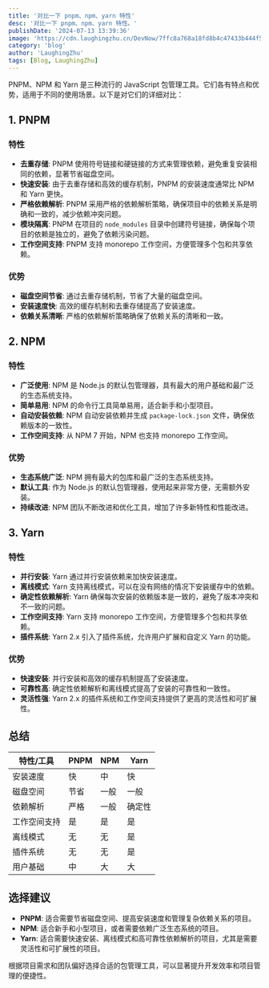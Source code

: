 ```yaml
---
title: '对比一下 pnpm、npm、yarn 特性'
desc: '对比一下 pnpm、npm、yarn 特性。'
publishDate: '2024-07-13 13:39:36'
image: 'https://cdn.laughingzhu.cn/DevNow/7ffc8a768a18fd8b4c47433b444f5659-557012.jpg'
category: 'blog'
author: 'LaughingZhu'
tags: [Blog, LaughingZhu]
---
```


PNPM、NPM 和 Yarn 是三种流行的 JavaScript 包管理工具。它们各有特点和优势，适用于不同的使用场景。以下是对它们的详细对比：

## 1. PNPM

### 特性

- **去重存储**: PNPM 使用符号链接和硬链接的方式来管理依赖，避免重复安装相同的依赖，显著节省磁盘空间。
- **快速安装**: 由于去重存储和高效的缓存机制，PNPM 的安装速度通常比 NPM 和 Yarn 更快。
- **严格依赖解析**: PNPM 采用严格的依赖解析策略，确保项目中的依赖关系是明确和一致的，减少依赖冲突问题。
- **模块隔离**: PNPM 在项目的 `node_modules` 目录中创建符号链接，确保每个项目的依赖是独立的，避免了依赖污染问题。
- **工作空间支持**: PNPM 支持 monorepo 工作空间，方便管理多个包和共享依赖。

### 优势

- **磁盘空间节省**: 通过去重存储机制，节省了大量的磁盘空间。
- **安装速度快**: 高效的缓存机制和去重存储提高了安装速度。
- **依赖关系清晰**: 严格的依赖解析策略确保了依赖关系的清晰和一致。

## 2. NPM

### 特性

- **广泛使用**: NPM 是 Node.js 的默认包管理器，具有最大的用户基础和最广泛的生态系统支持。
- **简单易用**: NPM 的命令行工具简单易用，适合新手和小型项目。
- **自动安装依赖**: NPM 自动安装依赖并生成 `package-lock.json` 文件，确保依赖版本的一致性。
- **工作空间支持**: 从 NPM 7 开始，NPM 也支持 monorepo 工作空间。

### 优势

- **生态系统广泛**: NPM 拥有最大的包库和最广泛的生态系统支持。
- **默认工具**: 作为 Node.js 的默认包管理器，使用起来非常方便，无需额外安装。
- **持续改进**: NPM 团队不断改进和优化工具，增加了许多新特性和性能改进。

## 3. Yarn

### 特性

- **并行安装**: Yarn 通过并行安装依赖来加快安装速度。
- **离线模式**: Yarn 支持离线模式，可以在没有网络的情况下安装缓存中的依赖。
- **确定性依赖解析**: Yarn 确保每次安装的依赖版本是一致的，避免了版本冲突和不一致的问题。
- **工作空间支持**: Yarn 支持 monorepo 工作空间，方便管理多个包和共享依赖。
- **插件系统**: Yarn 2.x 引入了插件系统，允许用户扩展和自定义 Yarn 的功能。

### 优势

- **快速安装**: 并行安装和高效的缓存机制提高了安装速度。
- **可靠性高**: 确定性依赖解析和离线模式提高了安装的可靠性和一致性。
- **灵活性强**: Yarn 2.x 的插件系统和工作空间支持提供了更高的灵活性和可扩展性。

## 总结

| 特性/工具    | PNPM | NPM  | Yarn   |
| ------------ | ---- | ---- | ------ |
| 安装速度     | 快   | 中   | 快     |
| 磁盘空间     | 节省 | 一般 | 一般   |
| 依赖解析     | 严格 | 一般 | 确定性 |
| 工作空间支持 | 是   | 是   | 是     |
| 离线模式     | 无   | 无   | 是     |
| 插件系统     | 无   | 无   | 是     |
| 用户基础     | 中   | 大   | 大     |

## 选择建议

- **PNPM**: 适合需要节省磁盘空间、提高安装速度和管理复杂依赖关系的项目。
- **NPM**: 适合新手和小型项目，或者需要依赖广泛生态系统的项目。
- **Yarn**: 适合需要快速安装、离线模式和高可靠性依赖解析的项目，尤其是需要灵活性和可扩展性的项目。

根据项目需求和团队偏好选择合适的包管理工具，可以显著提升开发效率和项目管理的便捷性。
